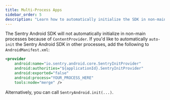 ```yaml
---
title: Multi-Process Apps
sidebar_order: 5
description: "Learn how to automatically initialize the SDK in non-main processes."
---
```


The Sentry Android SDK will not automatically initialize in non-main processes because of `ContentProvider`. If you'd like to automatically `auto-init` the Sentry Android SDK in other processes, add the following to `AndroidManifest.xml`:

```xml
<provider
    android:name="io.sentry.android.core.SentryInitProvider"
    android:authorities="${applicationId}.SentryInitProvider"
    android:exported="false"
    android:process="YOUR_PROCESS_HERE"
    tools:node="merge" />
```

Alternatively, you can call `SentryAndroid.init(...)`.
